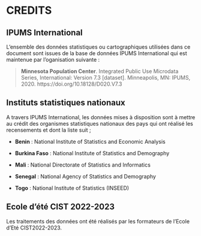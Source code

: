 # CREDITS {.unnumbered}

## IPUMS International

L'ensemble des données statistiques ou cartographiques utilisées dans ce document sont issues de la base de données IPUMS International qui est maintenue par l'oganisation suivante :


> **Minnesota Population Center**. Integrated Public Use Microdata Series, International: Version 7.3 [dataset]. Minneapolis, MN: IPUMS, 2020. https://doi.org/10.18128/D020.V7.3

## Instituts statistiques nationaux

A travers IPUMS International, les données mises à disposition sont à mettre au crédit des organismes statistiques nationaux des pays qui ont réalisé les recensements et dont la liste suit ; 

- **Benin** : National Institute of Statistics and Economic Analysis

- **Burkina Faso** : National Institute of Statistics and Demography

- **Mali** : National Directorate of Statistics and Informatics

- **Senegal** : National Agency of Statistics and Demography

- **Togo** : National Institute of Statistics (INSEED)

## Ecole d'été CIST 2022-2023

Les traitements des données ont été réalisés par les formateurs de l'Ecole d'Eté CIST2022-2023. 